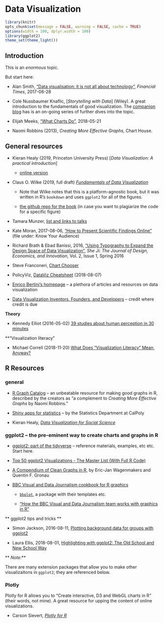 # Data Visualization {#datavisualization}

```r
library(knitr)
opts_chunk$set(message = FALSE, warning = FALSE, cache = TRUE)
options(width = 100, dplyr.width = 100)
library(ggplot2)
theme_set(theme_light())
```

## Introduction

This is an _enormous_ topic. 

But start here: 

* Alan Smith, ["Data visualisation: it is not all about technology"](https://www.ft.com/content/aba6c58e-5a8e-11e7-9bc8-8055f264aa8b?accessToken=zwAAAVz0i_FYkdOrpsWOWo4R59ObyIBV8mSqiw.MEQCIFBdm394GSC6W-YIMME93SN8BgAuLEfyK8nFshbAiyu-AiBx6Qx4Ivd3qh-VSfIlwrf5tYKdnbGId1n0pzxZFUwDsQ&sharetype=gift), _Financial Times_, 2017-06-28

* Cole Nussbaumer Knaflic, [_Storytelling with Data_] (Wiley). A great introduction to the fundamentals of good visualization. The [companion blog](https://www.storytellingwithdata.com/) has is an on-going series of further dives into the topic.

* Elijah Meeks, ["What Charts Do"](https://medium.com/@Elijah_Meeks/what-charts-do-48ed96f70a74), 2018-05-21

* Naomi Robbins (2013), _Creating More Effective Graphs_, Chart House.


## General resources

* Kieran Healy (2019, Princeton University Press) [_Data Visualization: A practical introduction_]
    
    - [online version](http://socviz.co/)

* Claus O. Wilke (2019, full draft) [_Fundamentals of Data Visualization_](http://serialmentor.com/dataviz/)

  - Note that Wilke notes that this is a platform-agnostic book, but it was written in R's `bookdown` and uses `ggplot2` for all of the figures.

  - [the github repo for the book](https://github.com/clauswilke/dataviz) (in case you want to plagiarize the code for a specific figure)


* Tamara Munzer, [list and links to talks](http://www.cs.ubc.ca/~tmm/talks.html?utm_content=bufferd5cd8&utm_medium=social&utm_source=twitter.com&utm_campaign=buffer#cj16)


* Kate Moran, 2017-08-06, ["How to Present Scientific Findings Online"](https://www.nngroup.com/articles/scientific-findings-online/) (file under: Know Your Audience)

* Richard Brath & Ebad Banissi, 2016, ["Using Typography to Expand the
Design Space of Data Visualization"](https://www.sciencedirect.com/science/article/pii/S2405872616300107), _She Ji: The Journal of Design, Economics, and Innovation_, Vol. 2, Issue 1, Spring 2016

* Steve Franconeri, [Chart Chooser](http://experception.net/)

* PolicyViz, [DataViz Cheatsheet](https://policyviz.com/2018/08/07/dataviz-cheatsheet/) (2018-08-07)

* [Enrico Bertini's homepage](http://enrico.bertini.io/) -- a plethora of articles and resources on data visualization

* [Data Visualization Inventors, Founders, and Developers](https://policyviz.com/2019/01/09/data-visualization-inventors-founders-and-developers/) -- credit where credit is due



**Theory**

* Kennedy Elliot (2016-05-02) [39 studies about human perception in 30 minutes](https://medium.com/@kennelliott/39-studies-about-human-perception-in-30-minutes-4728f9e31a73)


**"Visualization literacy"

* Michael Correll (2018-11-20) [What Does “Visualization Literacy” Mean, Anyway?](https://medium.com/multiple-views-visualization-research-explained/what-does-visualization-literacy-mean-anyway-22f3b3badc0) 



## R Resources

### general

* [R Graph Catalog](http://shiny.stat.ubc.ca/r-graph-catalog/) -- an unbeatable resource for making good graphs in R, described by the creators as "a complement to _Creating More Effective Graphs_ by Naomi Robbins." 

* [Shiny apps for statistics](https://statistics.calpoly.edu/shiny) -- by the Statistics Department at CalPoly

* Kieran Healy, [_Data Visualization for Social Science_](http://socviz.co/)



### ggplot2 -- the pre-eminent way to create charts and graphs in R

* [ggplot2: part of the tidyverse](http://ggplot2.tidyverse.org/index.html) -- reference materials, examples, etc etc. Start here.

* [Top 50 ggplot2 Visualizations - The Master List (With Full R Code)](http://r-statistics.co/Top50-Ggplot2-Visualizations-MasterList-R-Code.html)

* [A Compendium of Clean Graphs in R](http://shinyapps.org/apps/RGraphCompendium/index.php), by Eric-Jan Wagenmakers and Quentin F. Gronau

* [BBC Visual and Data Journalism cookbook for R graphics](https://bbc.github.io/rcookbook/)

   - [`bbplot`](https://github.com/bbc/bbplot), a package with their templates etc.
   
   - ["How the BBC Visual and Data Journalism team works with graphics in R"](https://medium.com/bbc-visual-and-data-journalism/how-the-bbc-visual-and-data-journalism-team-works-with-graphics-in-r-ed0b35693535)



** ggplot2 tips and tricks **

* Simon Jackson, 2016-08-11, [Plotting background data for groups with ggplot2](https://drsimonj.svbtle.com/plotting-background-data-for-groups-with-ggplot2)

* Laura Ellis, 2018-08-01, [Highlighting with ggplot2: The Old School and New School Way](https://www.littlemissdata.com/blog/highlight)


** _Note:_**

There are many extension packages that allow you to make other visualizaitons in `ggplot2`; they are referenced below.


### Plotly

Plotly for R allows you to "Create interactive, D3 and WebGL charts in R" (their words, not mine). A great resource for upping the content of online visualizations.

* Carson Sievert, [_Plotly for R_](http://plotly-book.cpsievert.me/)

